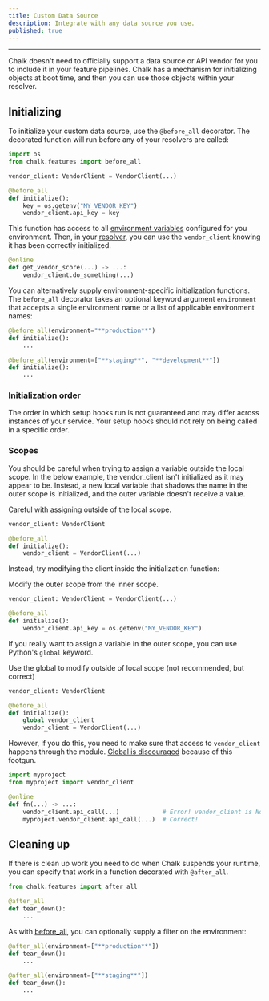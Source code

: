```yaml
---
title: Custom Data Source
description: Integrate with any data source you use.
published: true
---
```



---

Chalk doesn't need to officially support a data source
or API vendor for you to include it in your feature pipelines.
Chalk has a mechanism for initializing objects at boot time,
and then you can use those objects within your resolver.

## Initializing

To initialize your custom data source, use the `@before_all`
decorator. The decorated function will run before any of your
resolvers are called:

```py
import os
from chalk.features import before_all

vendor_client: VendorClient = VendorClient(...)

@before_all
def initialize():
    key = os.getenv("MY_VENDOR_KEY")
    vendor_client.api_key = key
```

This function has access to all
[environment variables](/docs/env-vars)
configured for you environment.
Then, in your [resolver](/docs/resolver-overview),
you can use the `vendor_client`
knowing it has been correctly initialized.

```py
@online
def get_vendor_score(...) -> ...:
    vendor_client.do_something(...)
```

You can alternatively supply environment-specific
initialization functions. The `before_all` decorator
takes an optional keyword argument `environment` that
accepts a single environment name or a list of applicable
environment names:

```py
@before_all(environment="**production**")
def initialize():
    ...

@before_all(environment=["**staging**", "**development**"])
def initialize():
    ...
```

### Initialization order

The order in which setup hooks run is not guaranteed and may differ across instances of your service. Your setup hooks
should not rely on being called in a specific order.

### Scopes

You should be careful when trying to assign a variable outside the local
scope. In the below example, the vendor_client isn't initialized as it may
appear to be. Instead, a new local variable that shadows the name in the
outer scope is initialized, and the outer variable doesn't receive a value.

<TipBad>Careful with assigning outside of the local scope.</TipBad>

```py
vendor_client: VendorClient

@before_all
def initialize():
    vendor_client = VendorClient(...)
```

Instead, try modifying the client inside the initialization function:

<TipGood>Modify the outer scope from the inner scope.</TipGood>

```py
vendor_client: VendorClient = VendorClient(...)

@before_all
def initialize():
    vendor_client.api_key = os.getenv("MY_VENDOR_KEY")
```

If you really want to assign a variable in the outer scope, you can
use Python's `global` keyword.

<TipGood>Use the global to modify outside of local scope (not recommended, but correct)</TipGood>

```py
vendor_client: VendorClient

@before_all
def initialize():
    global vendor_client
    vendor_client = VendorClient(...)
```

However, if you do this,
you need to make sure that access to `vendor_client`
happens through the module.
[Global is discouraged](https://google.github.io/styleguide/pyguide.html#25-global-variables)
because of this footgun.

```py
import myproject
from myproject import vendor_client

@online
def fn(...) -> ...:
    vendor_client.api_call(...)            # Error! vendor_client is None
    myproject.vendor_client.api_call(...)  # Correct!
```

## Cleaning up

If there is clean up work you need to do when Chalk
suspends your runtime, you can specify that work in
a function decorated with `@after_all`.

```py
from chalk.features import after_all

@after_all
def tear_down():
    ...
```

As with [before_all](/docs/generic#initializing), you can
optionally supply a filter on the environment:

```py
@after_all(environment=["**production**"])
def tear_down():
    ...

@after_all(environment=["**staging**"])
def tear_down():
    ...
```
